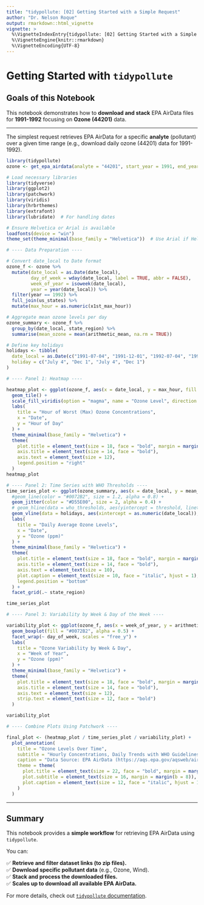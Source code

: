 ```yaml
---
title: "tidypollute: [02] Getting Started with a Simple Request"
author: "Dr. Nelson Roque"
output: rmarkdown::html_vignette
vignette: >
  %\VignetteIndexEntry{tidypollute: [02] Getting Started with a Simple Request}
  %\VignetteEngine{knitr::rmarkdown}
  %\VignetteEncoding{UTF-8}
---
```


# Getting Started with `tidypollute`

## Goals of this Notebook

This notebook demonstrates how to **download and stack** EPA AirData files for **1991-1992** focusing on **Ozone (44201)** data.

------------------------------------------------------------------------

The simplest request retrieves EPA AirData for a specific **analyte** (pollutant) over a given time range (e.g., download daily ozone (44201) data for 1991-1992).

```r
library(tidypollute)
ozone <- get_epa_airdata(analyte = "44201", start_year = 1991, end_year = 1992, freq = "daily")
```

```r
# Load necessary libraries
library(tidyverse)
library(ggplot2)
library(patchwork)
library(viridis)
library(hrbrthemes)
library(extrafont)
library(lubridate)  # For handling dates

# Ensure Helvetica or Arial is available
loadfonts(device = "win")
theme_set(theme_minimal(base_family = "Helvetica"))  # Use Arial if Helvetica isn't available

# ---- Data Preparation ----

# Convert date_local to Date format
ozone_f <- ozone %>%
  mutate(date_local = as.Date(date_local),
         day_of_week = wday(date_local, label = TRUE, abbr = FALSE),
         week_of_year = isoweek(date_local),
         year = year(date_local)) %>%
  filter(year == 1992) %>%
  full_join(us_states) %>%
  mutate(max_hour = as.numeric(x1st_max_hour))

# Aggregate mean ozone levels per day
ozone_summary <- ozone_f %>%
  group_by(date_local, state_region) %>%
  summarise(mean_ozone = mean(arithmetic_mean, na.rm = TRUE))

```

```r
# Define key holidays
holidays <- tibble(
  date_local = as.Date(c("1991-07-04", "1991-12-01", "1992-07-04", "1992-12-01")),
  holiday = c("July 4", "Dec 1", "July 4", "Dec 1")
)
```

```r
# ---- Panel 1: Heatmap ----

heatmap_plot <- ggplot(ozone_f, aes(x = date_local, y = max_hour, fill = x1st_max_value)) +
  geom_tile() +
  scale_fill_viridis(option = "magma", name = "Ozone Level", direction = -1) +
  labs(
    title = "Hour of Worst (Max) Ozone Concentrations",
    x = "Date",
    y = "Hour of Day"
  ) +
  theme_minimal(base_family = "Helvetica") +
  theme(
    plot.title = element_text(size = 18, face = "bold", margin = margin(b = 10)),
    axis.title = element_text(size = 14, face = "bold"),
    axis.text = element_text(size = 12),
    legend.position = "right"
  )
heatmap_plot
```

```r
# ---- Panel 2: Time Series with WHO Thresholds ----
time_series_plot <- ggplot(ozone_summary, aes(x = date_local, y = mean_ozone)) +
  #geom_line(color = "#0072B2", size = 1.2, alpha = 0.8) +
  geom_jitter(color = "#D55E00", size = 2, alpha = 0.4) +
  # geom_hline(data = who_thresholds, aes(yintercept = threshold, linetype = label), color = "gray50") +
  geom_vline(data = holidays, aes(xintercept = as.numeric(date_local)), linetype = "dashed", color = "red", size = 0.8) +
  labs(
    title = "Daily Average Ozone Levels",
    x = "Date",
    y = "Ozone (ppm)"
  ) +
  theme_minimal(base_family = "Helvetica") +
  theme(
    plot.title = element_text(size = 18, face = "bold", margin = margin(b = 10)),
    axis.title = element_text(size = 14, face = "bold"),
    axis.text = element_text(size = 10),
    plot.caption = element_text(size = 10, face = "italic", hjust = 1),
    legend.position = "bottom"
  ) +
  facet_grid(.~ state_region)

time_series_plot

# ---- Panel 3: Variability by Week & Day of the Week ----

variability_plot <- ggplot(ozone_f, aes(x = week_of_year, y = arithmetic_mean, group = week_of_year)) +
  geom_boxplot(fill = "#0072B2", alpha = 0.5) +
  facet_wrap(~ day_of_week, scales = "free_y") +
  labs(
    title = "Ozone Variability by Week & Day",
    x = "Week of Year",
    y = "Ozone (ppm)"
  ) +
  theme_minimal(base_family = "Helvetica") +
  theme(
    plot.title = element_text(size = 18, face = "bold", margin = margin(b = 10)),
    axis.title = element_text(size = 14, face = "bold"),
    axis.text = element_text(size = 12),
    strip.text = element_text(size = 12, face = "bold")
  )

variability_plot

# ---- Combine Plots Using Patchwork ----

final_plot <- (heatmap_plot / time_series_plot / variability_plot) +
  plot_annotation(
    title = "Ozone Levels Over Time",
    subtitle = "Hourly Concentrations, Daily Trends with WHO Guidelines, and Weekly Variability",
    caption = "Data Source: EPA AirData (https://aqs.epa.gov/aqsweb/airdata/download_files.html)",
    theme = theme(
      plot.title = element_text(size = 22, face = "bold", margin = margin(b = 12)),
      plot.subtitle = element_text(size = 16, margin = margin(b = 8)),
      plot.caption = element_text(size = 12, face = "italic", hjust = 1)
    )
  )

```

------------------------------------------------------------------------

## Summary

This notebook provides a **simple workflow** for retrieving EPA AirData using `tidypollute`.

You can:

✅ **Retrieve and filter dataset links (to zip files).**\
✅ **Download specific pollutant data** (e.g., Ozone, Wind).\
✅ **Stack and process the downloaded files.**\
✅ **Scales up to download all available EPA AirData.**

For more details, check out [`tidypollute` documentation](https://nelsonroque.github.io/tidypollute/index.html).
